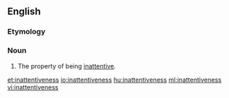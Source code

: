 ==English==

===Etymology===
{{suffix|inattentive|ness|lang=en}}

===Noun===
{{en-noun|-}}

# The property of being [[inattentive]].

[[et:inattentiveness]]
[[io:inattentiveness]]
[[hu:inattentiveness]]
[[ml:inattentiveness]]
[[vi:inattentiveness]]